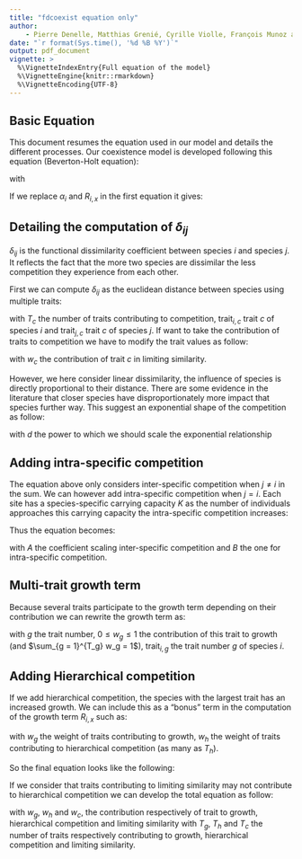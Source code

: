 ```yaml
---
title: "fdcoexist equation only"
author:
    - Pierre Denelle, Matthias Grenié, Cyrille Violle, François Munoz and Caroline M. Tucker
date: "`r format(Sys.time(), '%d %B %Y')`"
output: pdf_document
vignette: >
  %\VignetteIndexEntry{Full equation of the model}
  %\VignetteEngine{knitr::rmarkdown}
  %\VignetteEncoding{UTF-8}
---
```


## Basic Equation

This document resumes the equation used in our model and details the different processes.
Our coexistence model is developed following this equation (Beverton-Holt equation):

\begin{equation}
N_{t+1, i, x} = \frac{R_{i, x} \times N_{t, i, x}}{1 + A \times \alpha_i}
\end{equation}

with

\begin{gather}
\alpha_i = \sum_{j = 1, j \neq i}^{S} N_{t, j, x} \times (1 - \delta_{ij})\\
R_{i, x} = k \times \exp\left(- \frac{(\text{trait}_i - \text{env}_x)^2}{2\times \text{width}^2}\right)
\end{gather}

If we replace $\alpha_i$ and $R_{i, x}$ in the first equation it gives:

\begin{equation}
N_{t+1, i, x} = \frac{
k \times \exp\left(- \displaystyle\frac{(\text{trait}_i - \text{env}_x)^2}{2\times \text{width}^2}\right) \times N_{t, i, x}}{
1 + A \times \displaystyle\sum_{j = 1, j \neq i}^{S} N_{t, j, x} \times (1 - \delta_{ij})
}
\end{equation}

## Detailing the computation of $\delta_{ij}$

$\delta_{ij}$ is the functional dissimilarity coefficient between species $i$ and species $j$. It reflects the fact that the more two species are dissimilar the less competition they experience from each other.

First we can compute $\delta_{ij}$ as the euclidean distance between species using multiple traits:

\begin{equation}
\delta_{ij} = \sqrt{\sum_{c = 1}^{T_c} (\text{trait}_{i, c} - \text{trait}_{j, c})^2}, 
\end{equation}

with $T_c$ the number of traits contributing to competition, $\text{trait}_{i, c}$ trait $c$ of species $i$ and $\text{trait}_{j, c}$ trait $c$ of species $j$. If want to take the contribution of traits to competition we have to modify the trait values as follow:

\begin{gather}
\delta_{ij} = \sqrt{\sum_{c = 1}^{T_c} \left[ \sqrt{w_c} (\text{trait}_{i, c} - \text{trait}_{j, c})\right]^2}\\
\delta_{ij} = \sqrt{\sum_{c = 1}^{T_c} w_c \times (\text{trait}_{i, c} - \text{trait}_{j, c})^2},
\end{gather}
with $w_c$ the contribution of trait $c$ in limiting similarity.

However, we here consider linear dissimilarity, the influence of species is directly proportional to their distance. There are some evidence in the literature that closer species have disproportionately more impact that species further way. This suggest an exponential shape of the competition as follow:

\begin{gather}
\delta_{ij}' = \exp \left[ \left(
    \frac{\delta_{ij} - \text{min}(\delta_{ij})}{
        \text{max}(\delta_{ij}) - \text{min}(\delta_{ij})} \right)^d \right],
\end{gather}

with $d$ the power to which we should scale the exponential relationship

## Adding intra-specific competition

The equation above only considers inter-specific competition when $j \neq i$ in the sum. We can however add intra-specific competition when $j = i$. Each site has a species-specific carrying capacity $K$ as the number of individuals approaches this carrying capacity the intra-specific competition increases:
\begin{equation}
\alpha_{ii} = B \times N_{t,i,x}
\end{equation}

Thus the equation becomes:

\begin{equation}
N_{t+1, i, x} = \frac{
k \times \exp\left(- \displaystyle\frac{(\text{trait}_i - \text{env}_x)^2}{2\times \text{width}^2}\right) \times N_{t, i, x}}{
1 + A \left( \displaystyle\sum_{j = 1,~j \neq i}^{S} N_{t, j, x}  (1 - \delta_{ij}) +
\frac{B}{A} \times N_{t,i,x} \right)
}
\end{equation}

with $A$ the coefficient scaling inter-specific competition and $B$ the one for intra-specific competition. 

## Multi-trait growth term

Because several traits participate to the growth term depending on their contribution we can rewrite the growth term as:
\begin{equation}
R_{i, x} = \sum_{g = 1}^{T_g} w_g \times k \times \exp\left(- \frac{(\text{trait}_{i, g} - \text{env}_x)^2}{2\times \text{width}^2} \right)
\end{equation}

with $g$ the trait number, $0 \leq w_g \leq 1$ the contribution of this trait to growth (and $\sum_{g = 1}^{T_g} w_g = 1$), $\text{trait}_{i, g}$ the trait number $g$ of species $i$.

## Adding Hierarchical competition

If we add hierarchical competition, the species with the largest trait has an increased growth. We can include this as a "bonus" term in the computation of the growth term $R_{i,x}$ such as:

\begin{gather}
R_{i, x}                   = R_{i, x, \text{env}} + R_{i, x, \text{hierarch.}} \\
R_{i, x, \text{hierarch.}} = \sum_{h = 1}^{T_h} w_h \times H \times \frac{\text{trait}_{i, h}}{\text{max}(\text{trait}_{i, h})} \\
R_{i, x}                   = k \left[  \sum_{g = 1}^{T_g} w_g \times \exp\left(- \frac{(\text{trait}_{g,i} - \text{env}_x)^2}{2\times \text{width}^2} \right) + \frac{H}{k} \sum_{h = 1}^{T_h} w_h \frac{\text{trait}_{i, h}}{\text{max}(\text{trait}_{i, h})} \right],
\end{gather}

with $w_g$ the weight of traits contributing to growth, $w_h$ the weight of traits contributing to hierarchical competition (as many as $T_h$).

So the final equation looks like the following:

\begin{equation}
N_{t+1, i, x} = \frac{
    k \left[ \displaystyle\sum_{g = 1}^T w_g \times \exp\left(- \displaystyle\frac{(\text{trait}_{i, g} - \text{env}_x)^2}{2\times \text{width}^2} \right) + \frac{H}{k} \sum_{h = 1}^{T_h} w_h \frac{\text{trait}_{i, h}}{\text{max}(\text{trait}_{i, h})} \right] \times N_{t, i, x}}{
1 + A \left( \displaystyle\sum_{j = 1,~j \neq i}^{S} N_{t, j, x}  (1 - \delta_{ij}) +
\frac{B}{A} \times N_{t,i,x} \right)
}
\end{equation}

If we consider that traits contributing to limiting similarity may not contribute to hierarchical competition we can develop the total equation as follow:

\begin{equation}
N_{t+1, i, x} = \frac{
    k \left[ \displaystyle
        \sum_{g = 1}^{T_g} w_g \times \exp\left(- \displaystyle\frac{(\text{trait}_{i, g} - \text{env}_x)^2}{2\times \text{width}^2} \right) +
        \frac{H}{k} \sum_{h = 1}^{T_h} w_h \frac{\text{trait}_{i, h}}{\text{max}(\text{trait}_{i, h})} \right] \times N_{t, i, x}}{
    1 + A \left[ \displaystyle
        \sum_{j = 1, ~j \neq i}^{S} N_{t, j, x}  \left(1 - \sqrt{\sum_{c = 1}^{T_c} w_c \times (\text{trait}_{i, c} - \text{trait}_{j, c})^2} \right) +
        \frac{B}{A} \times N_{t,i,x} \right]
},
\end{equation}

with $w_g$, $w_h$ and $w_c$, the contribution respectively of trait to growth, hierarchical competition and limiting similarity with $T_g$, $T_h$ and $T_c$ the number of traits respectively contributing to growth, hierarchical competition and limiting similarity.
